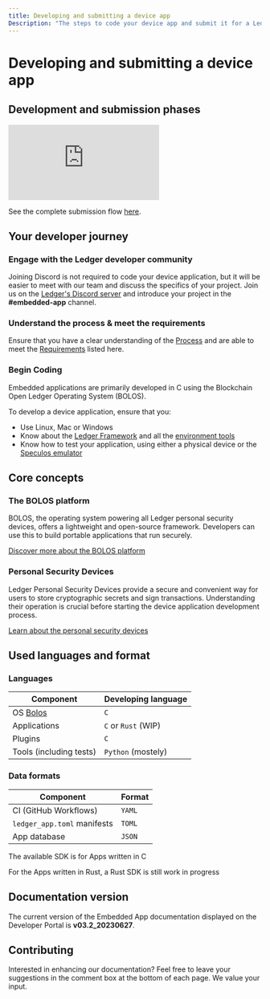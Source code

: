 ```yaml
---
title: Developing and submitting a device app
Description: "The steps to code your device app and submit it for a Ledger Live integration." 
---
```



# Developing and submitting a device app

## Development and submission phases

<div style={{width: "100%"}} className="center">
  <div style={{position: "relative", paddingBottom: "56.25%", paddingTop: 0, height: 0}}>
    <iframe title="Live App Structure" frameBorder="0" style={{position: "absolute", top: 0, left: 0, width: "100%", height: "100%"}} src="https://view.genial.ly/65521d0b3f30120011106193" type="text/html" allowscriptaccess="always" allowFullScreen={true} scrolling="yes" allownetworking="all"></iframe>
  </div>
</div>


See the complete submission flow [here](./deliver/process).


## Your developer journey


### Engage with the Ledger developer community

Joining Discord is not required to code your device application, but it will be easier to meet with our team and discuss the specifics of your project. Join us on the [Ledger's Discord server](https://developers.ledger.com/discord/) and introduce your project in the **#embedded-app** channel.


### Understand the process & meet the requirements

Ensure that you have a clear understanding of the [Process](./deliver/process) and are able to meet the [Requirements](./deliver/requirements) listed here.


### Begin Coding

Embedded applications are primarily developed in C using the Blockchain Open Ledger Operating System (BOLOS).

To develop a device application, ensure that you:
- Use Linux, Mac or Windows
- Know about the [Ledger Framework](./develop/tutorials/quickstart) and all the [environment tools](./develop/tools)
- Know how to test your application, using either a physical device or the [Speculos emulator](./develop/tools#speculos)


## Core concepts


### The BOLOS platform

BOLOS, the operating system powering all Ledger personal security devices, offers a lightweight and open-source framework. Developers can use this to build portable applications that run securely.

[Discover more about the BOLOS platform](./architecture/bolos)

### Personal Security Devices

Ledger Personal Security Devices provide a secure and convenient way for users to store cryptographic secrets and sign transactions. Understanding their operation is crucial before starting the device application development process.

[Learn about the personal security devices](./architecture/psd)


## Used languages and format


### Languages

| Component               | Developing language |
| ----------------------- | ------------------- |
| OS [Bolos](../bolos)    | `C`                 |
| Applications            | `C` or `Rust` (WIP) |
| Plugins                 | `C`                 |
| Tools (including tests) | `Python` (mostely)  |


### Data formats

| Component                   | Format   |
| --------------------------- | -------- |
| CI (GitHub Workflows)       | `YAML`   |
| `ledger_app.toml` manifests | `TOML`   |
| App database                | `JSON`   |

The available SDK is for Apps written in C

For the Apps written in Rust, a Rust SDK is still work in progress


## Documentation version

The current version of the Embedded App documentation displayed on the Developer Portal is **v03.2_20230627**.


## Contributing

Interested in enhancing our documentation? Feel free to leave your suggestions in the comment box at the bottom of each page. We value your input.
